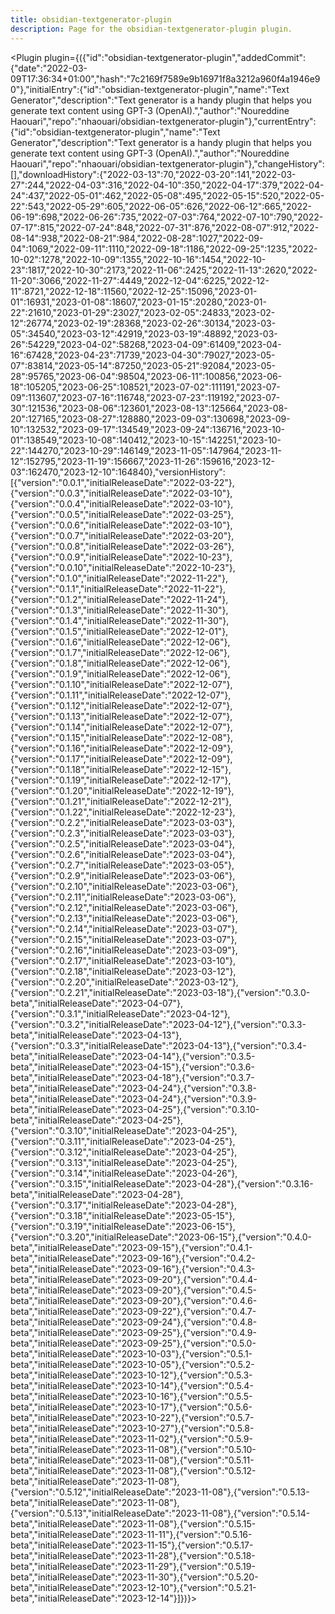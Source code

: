 ---
title: obsidian-textgenerator-plugin
description: Page for the obsidian-textgenerator-plugin plugin.
---


<Plugin plugin={({"id":"obsidian-textgenerator-plugin","addedCommit":{"date":"2022-03-09T17:36:34+01:00","hash":"7c2169f7589e9b16971f8a3212a960f4a1946e90"},"initialEntry":{"id":"obsidian-textgenerator-plugin","name":"Text Generator","description":"Text generator is a handy plugin that helps you generate text content using GPT-3 (OpenAI).","author":"Noureddine Haouari","repo":"nhaouari/obsidian-textgenerator-plugin"},"currentEntry":{"id":"obsidian-textgenerator-plugin","name":"Text Generator","description":"Text generator is a handy plugin that helps you generate text content using GPT-3 (OpenAI).","author":"Noureddine Haouari","repo":"nhaouari/obsidian-textgenerator-plugin"},"changeHistory":[],"downloadHistory":{"2022-03-13":70,"2022-03-20":141,"2022-03-27":244,"2022-04-03":316,"2022-04-10":350,"2022-04-17":379,"2022-04-24":437,"2022-05-01":462,"2022-05-08":495,"2022-05-15":520,"2022-05-22":543,"2022-05-29":605,"2022-06-05":626,"2022-06-12":665,"2022-06-19":698,"2022-06-26":735,"2022-07-03":764,"2022-07-10":790,"2022-07-17":815,"2022-07-24":848,"2022-07-31":876,"2022-08-07":912,"2022-08-14":938,"2022-08-21":984,"2022-08-28":1027,"2022-09-04":1069,"2022-09-11":1110,"2022-09-18":1186,"2022-09-25":1235,"2022-10-02":1278,"2022-10-09":1355,"2022-10-16":1454,"2022-10-23":1817,"2022-10-30":2173,"2022-11-06":2425,"2022-11-13":2620,"2022-11-20":3066,"2022-11-27":4449,"2022-12-04":6225,"2022-12-11":8721,"2022-12-18":11560,"2022-12-25":15096,"2023-01-01":16931,"2023-01-08":18607,"2023-01-15":20280,"2023-01-22":21610,"2023-01-29":23027,"2023-02-05":24833,"2023-02-12":26774,"2023-02-19":28368,"2023-02-26":30134,"2023-03-05":34540,"2023-03-12":42919,"2023-03-19":48892,"2023-03-26":54229,"2023-04-02":58268,"2023-04-09":61409,"2023-04-16":67428,"2023-04-23":71739,"2023-04-30":79027,"2023-05-07":83814,"2023-05-14":87250,"2023-05-21":92084,"2023-05-28":95765,"2023-06-04":98504,"2023-06-11":100856,"2023-06-18":105205,"2023-06-25":108521,"2023-07-02":111191,"2023-07-09":113607,"2023-07-16":116748,"2023-07-23":119192,"2023-07-30":121536,"2023-08-06":123601,"2023-08-13":125664,"2023-08-20":127165,"2023-08-27":128880,"2023-09-03":130698,"2023-09-10":132532,"2023-09-17":134549,"2023-09-24":136716,"2023-10-01":138549,"2023-10-08":140412,"2023-10-15":142251,"2023-10-22":144270,"2023-10-29":146149,"2023-11-05":147964,"2023-11-12":152795,"2023-11-19":156667,"2023-11-26":159616,"2023-12-03":162470,"2023-12-10":164840},"versionHistory":[{"version":"0.0.1","initialReleaseDate":"2022-03-22"},{"version":"0.0.3","initialReleaseDate":"2022-03-10"},{"version":"0.0.4","initialReleaseDate":"2022-03-10"},{"version":"0.0.5","initialReleaseDate":"2022-03-25"},{"version":"0.0.6","initialReleaseDate":"2022-03-10"},{"version":"0.0.7","initialReleaseDate":"2022-03-20"},{"version":"0.0.8","initialReleaseDate":"2022-03-26"},{"version":"0.0.9","initialReleaseDate":"2022-10-23"},{"version":"0.0.10","initialReleaseDate":"2022-10-23"},{"version":"0.1.0","initialReleaseDate":"2022-11-22"},{"version":"0.1.1","initialReleaseDate":"2022-11-22"},{"version":"0.1.2","initialReleaseDate":"2022-11-24"},{"version":"0.1.3","initialReleaseDate":"2022-11-30"},{"version":"0.1.4","initialReleaseDate":"2022-11-30"},{"version":"0.1.5","initialReleaseDate":"2022-12-01"},{"version":"0.1.6","initialReleaseDate":"2022-12-06"},{"version":"0.1.7","initialReleaseDate":"2022-12-06"},{"version":"0.1.8","initialReleaseDate":"2022-12-06"},{"version":"0.1.9","initialReleaseDate":"2022-12-06"},{"version":"0.1.10","initialReleaseDate":"2022-12-07"},{"version":"0.1.11","initialReleaseDate":"2022-12-07"},{"version":"0.1.12","initialReleaseDate":"2022-12-07"},{"version":"0.1.13","initialReleaseDate":"2022-12-07"},{"version":"0.1.14","initialReleaseDate":"2022-12-07"},{"version":"0.1.15","initialReleaseDate":"2022-12-08"},{"version":"0.1.16","initialReleaseDate":"2022-12-09"},{"version":"0.1.17","initialReleaseDate":"2022-12-09"},{"version":"0.1.18","initialReleaseDate":"2022-12-15"},{"version":"0.1.19","initialReleaseDate":"2022-12-17"},{"version":"0.1.20","initialReleaseDate":"2022-12-19"},{"version":"0.1.21","initialReleaseDate":"2022-12-21"},{"version":"0.1.22","initialReleaseDate":"2022-12-23"},{"version":"0.2.2","initialReleaseDate":"2023-03-03"},{"version":"0.2.3","initialReleaseDate":"2023-03-03"},{"version":"0.2.5","initialReleaseDate":"2023-03-04"},{"version":"0.2.6","initialReleaseDate":"2023-03-04"},{"version":"0.2.7","initialReleaseDate":"2023-03-05"},{"version":"0.2.9","initialReleaseDate":"2023-03-06"},{"version":"0.2.10","initialReleaseDate":"2023-03-06"},{"version":"0.2.11","initialReleaseDate":"2023-03-06"},{"version":"0.2.12","initialReleaseDate":"2023-03-06"},{"version":"0.2.13","initialReleaseDate":"2023-03-06"},{"version":"0.2.14","initialReleaseDate":"2023-03-07"},{"version":"0.2.15","initialReleaseDate":"2023-03-07"},{"version":"0.2.16","initialReleaseDate":"2023-03-09"},{"version":"0.2.17","initialReleaseDate":"2023-03-10"},{"version":"0.2.18","initialReleaseDate":"2023-03-12"},{"version":"0.2.20","initialReleaseDate":"2023-03-12"},{"version":"0.2.21","initialReleaseDate":"2023-03-18"},{"version":"0.3.0-beta","initialReleaseDate":"2023-04-07"},{"version":"0.3.1","initialReleaseDate":"2023-04-12"},{"version":"0.3.2","initialReleaseDate":"2023-04-12"},{"version":"0.3.3-beta","initialReleaseDate":"2023-04-13"},{"version":"0.3.3","initialReleaseDate":"2023-04-13"},{"version":"0.3.4-beta","initialReleaseDate":"2023-04-14"},{"version":"0.3.5-beta","initialReleaseDate":"2023-04-15"},{"version":"0.3.6-beta","initialReleaseDate":"2023-04-18"},{"version":"0.3.7-beta","initialReleaseDate":"2023-04-24"},{"version":"0.3.8-beta","initialReleaseDate":"2023-04-24"},{"version":"0.3.9-beta","initialReleaseDate":"2023-04-25"},{"version":"0.3.10-beta","initialReleaseDate":"2023-04-25"},{"version":"0.3.10","initialReleaseDate":"2023-04-25"},{"version":"0.3.11","initialReleaseDate":"2023-04-25"},{"version":"0.3.12","initialReleaseDate":"2023-04-25"},{"version":"0.3.13","initialReleaseDate":"2023-04-25"},{"version":"0.3.14","initialReleaseDate":"2023-04-26"},{"version":"0.3.15","initialReleaseDate":"2023-04-28"},{"version":"0.3.16-beta","initialReleaseDate":"2023-04-28"},{"version":"0.3.17","initialReleaseDate":"2023-04-28"},{"version":"0.3.18","initialReleaseDate":"2023-05-15"},{"version":"0.3.19","initialReleaseDate":"2023-06-15"},{"version":"0.3.20","initialReleaseDate":"2023-06-15"},{"version":"0.4.0-beta","initialReleaseDate":"2023-09-15"},{"version":"0.4.1-beta","initialReleaseDate":"2023-09-16"},{"version":"0.4.2-beta","initialReleaseDate":"2023-09-16"},{"version":"0.4.3-beta","initialReleaseDate":"2023-09-20"},{"version":"0.4.4-beta","initialReleaseDate":"2023-09-20"},{"version":"0.4.5-beta","initialReleaseDate":"2023-09-20"},{"version":"0.4.6-beta","initialReleaseDate":"2023-09-22"},{"version":"0.4.7-beta","initialReleaseDate":"2023-09-24"},{"version":"0.4.8-beta","initialReleaseDate":"2023-09-25"},{"version":"0.4.9-beta","initialReleaseDate":"2023-09-25"},{"version":"0.5.0-beta","initialReleaseDate":"2023-10-03"},{"version":"0.5.1-beta","initialReleaseDate":"2023-10-05"},{"version":"0.5.2-beta","initialReleaseDate":"2023-10-12"},{"version":"0.5.3-beta","initialReleaseDate":"2023-10-14"},{"version":"0.5.4-beta","initialReleaseDate":"2023-10-16"},{"version":"0.5.5-beta","initialReleaseDate":"2023-10-17"},{"version":"0.5.6-beta","initialReleaseDate":"2023-10-22"},{"version":"0.5.7-beta","initialReleaseDate":"2023-10-27"},{"version":"0.5.8-beta","initialReleaseDate":"2023-11-02"},{"version":"0.5.9-beta","initialReleaseDate":"2023-11-08"},{"version":"0.5.10-beta","initialReleaseDate":"2023-11-08"},{"version":"0.5.11-beta","initialReleaseDate":"2023-11-08"},{"version":"0.5.12-beta","initialReleaseDate":"2023-11-08"},{"version":"0.5.12","initialReleaseDate":"2023-11-08"},{"version":"0.5.13-beta","initialReleaseDate":"2023-11-08"},{"version":"0.5.13","initialReleaseDate":"2023-11-08"},{"version":"0.5.14-beta","initialReleaseDate":"2023-11-08"},{"version":"0.5.15-beta","initialReleaseDate":"2023-11-11"},{"version":"0.5.16-beta","initialReleaseDate":"2023-11-15"},{"version":"0.5.17-beta","initialReleaseDate":"2023-11-28"},{"version":"0.5.18-beta","initialReleaseDate":"2023-11-29"},{"version":"0.5.19-beta","initialReleaseDate":"2023-11-30"},{"version":"0.5.20-beta","initialReleaseDate":"2023-12-10"},{"version":"0.5.21-beta","initialReleaseDate":"2023-12-14"}]})}></Plugin>